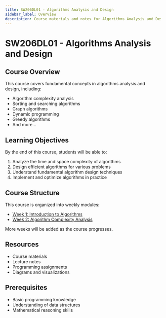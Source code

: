 ```yaml
---
title: SW206DL01 - Algorithms Analysis and Design
sidebar_label: Overview
description: Course materials and notes for Algorithms Analysis and Design
---
```


# SW206DL01 - Algorithms Analysis and Design

## Course Overview

This course covers fundamental concepts in algorithms analysis and design, including:

- Algorithm complexity analysis
- Sorting and searching algorithms
- Graph algorithms
- Dynamic programming
- Greedy algorithms
- And more...

## Learning Objectives

By the end of this course, students will be able to:

1. Analyze the time and space complexity of algorithms
2. Design efficient algorithms for various problems
3. Understand fundamental algorithm design techniques
4. Implement and optimize algorithms in practice

## Course Structure

This course is organized into weekly modules:

- [Week 1: Introduction to Algorithms](./week1-introduction)
- [Week 2: Algorithm Complexity Analysis](./week2-algorithm-complexity)

More weeks will be added as the course progresses.

## Resources

- Course materials
- Lecture notes
- Programming assignments
- Diagrams and visualizations

## Prerequisites

- Basic programming knowledge
- Understanding of data structures
- Mathematical reasoning skills
